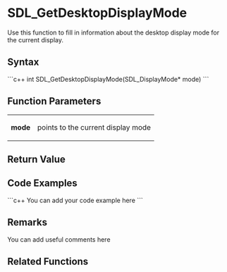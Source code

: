 <!-- pragma section-numbers off -->
<!-- pragma disable-camelcase -->

= SDL_GetDesktopDisplayMode =
Use this function to fill in information about the desktop display mode for the current display.


== Syntax ==
```c++
int SDL_GetDesktopDisplayMode(SDL_DisplayMode* mode)
```

== Function Parameters ==
{|
|'''mode'''
|points to the current display mode
|}

== Return Value ==


== Code Examples ==
```c++
You can add your code example here
```

== Remarks ==
You can add useful comments here

== Related Functions ==
:[[ ]]
